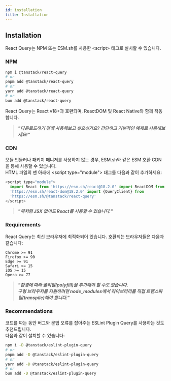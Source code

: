 ```yaml
---
id: installation
title: Installation
---
```


## Installation

React Query는 NPM 또는 ESM.sh를 사용한 \<script\> 태그로 설치할 수 있습니다.

### NPM

```bash
npm i @tanstack/react-query
# or
pnpm add @tanstack/react-query
# or
yarn add @tanstack/react-query
# or
bun add @tanstack/react-query
```

React Query는 React v18+과 호환되며, ReactDOM 및 React Native와 함께 작동합니다.

> <b>
>   <i>
>     "다운로드하기 전에 사용해보고 싶으신가요? 간단하고 기본적인 예제로
>     사용해보세요!"
>   </i>
> </b>

### CDN

모듈 번들러나 패키지 매니저를 사용하지 않는 경우, ESM.sh와 같은 ESM 호환 CDN을 통해 사용할 수 있습니다.  
HTML 파일의 맨 아래에 \<script type="module"\> 태그를 다음과 같이 추가하세요:

```js
<script type="module">
  import React from 'https://esm.sh/react@18.2.0' import ReactDOM from
  'https://esm.sh/react-dom@18.2.0' import {QueryClient} from
  'https://esm.sh/@tanstack/react-query'
</script>
```

> <b>
>   <i>"위처럼 JSX 없이도 React를 사용할 수 있습니다."</i>
> </b>

### Requirements

React Query는 최신 브라우저에 최적화되어 있습니다. 호환되는 브라우저들은 다음과 같습니다:

```
Chrome >= 91
Firefox >= 90
Edge >= 91
Safari >= 15
iOS >= 15
Opera >= 77
```

> <b>
>   <i>
>     "환경에 따라 폴리필(polyfill)을 추가해야 할 수도 있습니다. <br />
>     구형 브라우저를 지원하려면 node_modules에서 라이브러리를 직접 트랜스파일(transpile)해야
>     합니다."
>   </i>
> </b>

### Recommendations

코드를 짜는 동안 버그와 문법 오류를 잡아주는 ESLint Plugin Query를 사용하는 것도 추천드립니다.  
다음과 같이 설치할 수 있습니다:

```bash
npm i -D @tanstack/eslint-plugin-query
# or
pnpm add -D @tanstack/eslint-plugin-query
# or
yarn add -D @tanstack/eslint-plugin-query
# or
bun add -D @tanstack/eslint-plugin-query
```
